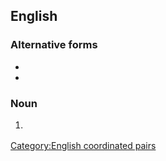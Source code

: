 ==English==

===Alternative forms===
* {{l|en|kicks-and-giggles}}
* {{l|en|shits-and-giggles}}

===Noun===
{{en-plural noun|head=[[grin]]s-[[and]]-[[giggle]]s}}

# {{lb|en|rare}} {{synonym of|kicks-and-giggles|lang=en}}

[[Category:English coordinated pairs]]